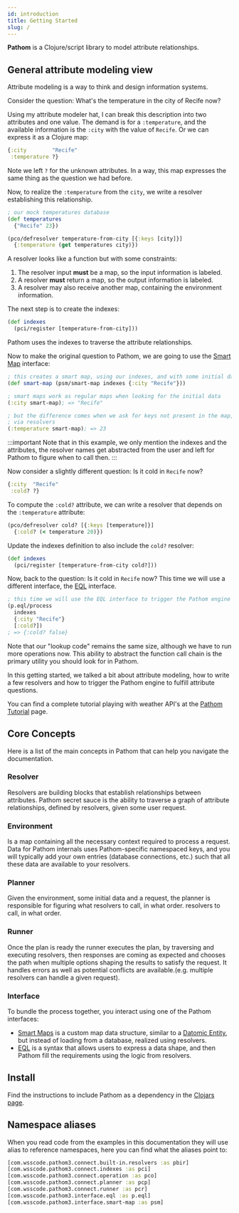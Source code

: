 ```yaml
---
id: introduction
title: Getting Started
slug: /
---
```


**Pathom** is a Clojure/script library to model attribute relationships.

## General attribute modeling view

Attribute modeling is a way to think and design information systems.

Consider the question: What's the temperature in the city of Recife now?

Using my attribute modeler hat, I can break this description into two attributes and one
value. The demand is for a `:temperature`, and the available information is the
`:city` with the value of `Recife`. Or we can express it as a Clojure map:

```clojure
{:city        "Recife"
 :temperature ?}
```

Note we left `?` for the unknown attributes. In a way, this map expresses the same thing
as the question we had before.

Now, to realize the `:temperature` from the `city`, we write a resolver
establishing this relationship.

```clojure
; our mock temperatures database
(def temperatures
  {"Recife" 23})

(pco/defresolver temperature-from-city [{:keys [city]}]
  {:temperature (get temperatures city)})
```

A resolver looks like a function but with some constraints:

1. The resolver input **must** be a map, so the input information is labeled.
2. A resolver **must** return a map, so the output information is labeled.
3. A resolver may also receive another map, containing the environment information.

The next step is to create the indexes:

```clojure
(def indexes
  (pci/register [temperature-from-city]))
```

Pathom uses the indexes to traverse the attribute relationships.

Now to make the original question to Pathom, we are going to use the [Smart Map](smart-maps.mdx) interface:

```clojure
; this creates a smart map, using our indexes, and with some initial data
(def smart-map (psm/smart-map indexes {:city "Recife"}))

; smart maps work as regular maps when looking for the initial data
(:city smart-map); => "Recife"

; but the difference comes when we ask for keys not present in the map, but reachable
; via resolvers
(:temperature smart-map); => 23
```

:::important
Note that in this example, we only mention the indexes and the attributes, the resolver
names get abstracted from the user and left for Pathom to figure when to call then.
:::

Now consider a slightly different question: Is it cold in `Recife` now?

```clojure
{:city  "Recife"
 :cold? ?}
```

To compute the `:cold?` attribute, we can write a resolver that depends on the `:temperature`
attribute:

```clojure
(pco/defresolver cold? [{:keys [temperature]}]
  {:cold? (< temperature 20)})
```

Update the indexes definition to also include the `cold?` resolver:

```clojure
(def indexes
  (pci/register [temperature-from-city cold?]))
```

Now, back to the question: Is it cold in `Recife` now? This time we will use a different
interface, the [EQL](eql.mdx) interface.

```clojure
; this time we will use the EQL interface to trigger the Pathom engine
(p.eql/process
  indexes
  {:city "Recife"}
  [:cold?])
; => {:cold? false}
```

Note that our "lookup code" remains the same size, although we have to run more operations
now. This ability to abstract the function call chain is the primary utility you should
look for in Pathom.

In this getting started, we talked a bit about attribute modeling, how to write a few
resolvers and how to trigger the Pathom engine to fulfill attribute questions.

You can find a complete tutorial playing with weather API's at the [Pathom Tutorial](tutorial.mdx)
page.

## Core Concepts

Here is a list of the main concepts in Pathom that can help you navigate the
documentation.

### Resolver

Resolvers are building blocks that establish relationships between attributes. Pathom
secret sauce is the ability to traverse a graph of attribute relationships, defined by
resolvers, given some user request.

### Environment

Is a map containing all the necessary context required to process a request. Data for
Pathom internals uses Pathom-specific namespaced keys, and you will typically add your
own entries (database connections, etc.) such that all these data are available to your
resolvers.

### Planner

Given the environment, some initial data and a request, the planner is responsible for
figuring what resolvers to call, in what order.	resolvers to call, in what order.

### Runner

Once the plan is ready the runner executes the plan, by traversing and executing resolvers,
then responses are coming as expected and chooses the path when multiple options
shaping the results to satisfy the request. It handles errors as well as potential conflicts
are available.(e.g. multiple resolvers can handle a given request).

### Interface

To bundle the process together, you interact using one of the Pathom interfaces:

- [Smart Maps](smart-maps.mdx) is a custom map data structure, similar to a [Datomic Entity](https://docs.datomic.com/on-prem/entities.html), but instead
of loading from a database, realized using resolvers.
- [EQL](eql.mdx) is a syntax that allows users to express a data shape, and then Pathom
fill the requirements using the logic from resolvers.

## Install

Find the instructions to include Pathom as a dependency in the [Clojars page](https://clojars.org/com.wsscode/pathom3).

## Namespace aliases

When you read code from the examples in this documentation they will use alias to reference
namespaces, here you can find what the aliases point to:

```clojure
[com.wsscode.pathom3.connect.built-in.resolvers :as pbir]
[com.wsscode.pathom3.connect.indexes :as pci]
[com.wsscode.pathom3.connect.operation :as pco]
[com.wsscode.pathom3.connect.planner :as pcp]
[com.wsscode.pathom3.connect.runner :as pcr]
[com.wsscode.pathom3.interface.eql :as p.eql]
[com.wsscode.pathom3.interface.smart-map :as psm]
```

